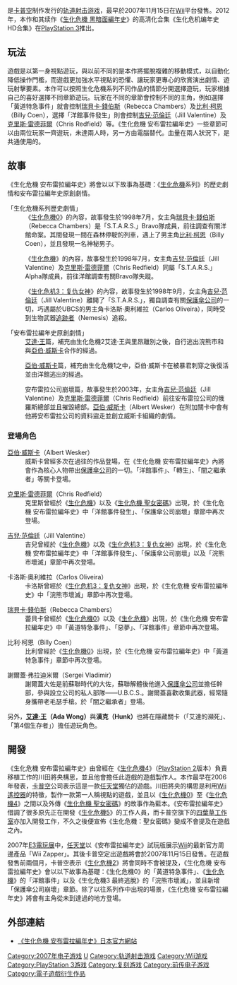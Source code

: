 {{unreferenced|time=2020-04-02T13:31:31+00:00}}
{{noteTA
| G1 = Games
| G2 = ResidentEvil
}}
{{Otheruses|subject=2007年推出的電子遊戲|other=整個遊戲系列|生化危機系列}} 
{{Infobox VG
| title= 生化危機 安布雷拉編年史
| image = Biohazard Umbrella Chronicles Boxart.jpg
| english= Biohazard: Umbrella Chronicles
| japanese = バイオハザード アンブレラ・クロニクルズ
| developer= [[卡普空|卡普空]]、[[Cavia_(公司)|Cavia]]
| publisher= 卡普空
| director=瀨戶康洋、小竹宏明
| producer=川田將央、高橋徹
| writer=瀨戶康洋、村田治生
| composer = 高田雅史、福田淳
| series= [[生化危機系列|生化危機系列]]
| engine= 
| released='''Wii'''{{Vgrelease|NA|2007年11月13日|JP|2007年11月15日|EU|2007年11月30日}}'''PlayStation 3'''{{Vgrelease|NA|2012年6月26日（PSN）|EU|2012年6月27日（PSN）|JP|2012年6月28日}}
|genre= [[軌道射擊遊戲|軌道射擊]]
|modes= [[單人遊戲|單人]]、[[雙人遊戲|雙人遊戲]]
|platforms= [[Wii|Wii]]、[[PlayStation_3|PlayStation 3]]
}}
{{Vgname|生化危機 安布雷拉編年史|ja=バイオハザード アンブレラ・クロニクルズ|en=Resident Evil: The Umbrella Chronicles|cn=生化危機 安布雷拉編年史|tw=恶灵古堡 保护伞编年史|hk=cn|又译“'''生化危机 安布雷拉历代记'''”}}是[[卡普空|卡普空]]制作发行的[[轨道射击游戏|轨道射击游戏]]，最早於2007年11月15日在[[Wii|Wii]]平台發售。2012年，本作和其续作《[[生化危機_黑暗面編年史|生化危機 黑暗面編年史]]》的高清化合集《生化危机编年史 HD合集》在[[PlayStation_3|PlayStation 3]]推出。

== 玩法 ==

遊戲是以第一身視點遊玩，與以前不同的是本作將擺脫複雜的移動模式，以自動化降低操作門檻，而遊戲更加強水平視點的恐懼、讓玩家更專心的欣賞演出劇情、遊玩射擊要素。本作可以按照生化危機系列不同作品的情節分開選擇遊玩，玩家根據自己的喜好選擇不同章節遊玩。玩家在不同的章節會控制不同的主角，例如選擇「黃道特急事件」就會控制[[瑞貝卡·錢伯斯|瑞貝卡·錢伯斯]]（Rebecca Chambers）及[[比利·柯恩|比利·柯恩]]（Billy Coen），選擇「洋館事件發生」則會控制[[吉兒·范倫廷|吉兒·范倫廷]]（Jill Valentine）及[[克里斯·雷德菲爾|克里斯·雷德菲爾]]（Chris Redfield）等。《生化危機 安布雷拉編年史》一些章節可以由兩位玩家一齊遊玩，未達兩人時，另一方由電腦替代。血量在兩人狀況下，是共通使用的。

== 故事 ==
《生化危機 安布雷拉編年史》將會以以下故事為基礎：《[[生化危機|生化危機]]系列》的歷史劇情和安布雷拉編年史原創劇情。

;「生化危機系列歷史劇情」
:《[[生化危機0|生化危機0]]》的內容，故事發生於1998年7月，女主角[[瑞貝卡·錢伯斯|瑞貝卡·錢伯斯]]（Rebecca Chambers）是「S.T.A.R.S.」Bravo隊成員，前往調查有關洋館命案。其間發現一間在森林停駛的列車，遇上了男主角[[比利·柯恩|比利·柯恩]]（Billy Coen），並且發現一名神秘男子。

:《[[生化危機|生化危機]]》的內容，故事發生於1998年7月，女主角[[吉兒·范倫廷|吉兒·范倫廷]]（Jill Valentine）及[[克里斯·雷德菲爾|克里斯·雷德菲爾]]（Chris Redfield）同屬「S.T.A.R.S.」Alpha隊成員，前往洋館調查有關Bravo隊失蹤。

:《[[生化危机3：复仇女神|生化危机3：复仇女神]]》的內容，故事發生於1998年9月，女主角[[吉兒·范倫廷|吉兒·范倫廷]]（Jill Valentine）離開了「S.T.A.R.S.」，獨自調查有關[[保護傘公司|保護傘公司]]的一切，巧遇屬於UBCS的男主角卡洛斯·奧利維拉（Carlos Oliveira），同時受到生物武器[[追跡者|追跡者]]（Nemesis）追殺。

;「安布雷拉編年史原創劇情」
:[[艾達·王|艾達·王]]篇，補充由生化危機2艾達·王與里昂離別之後，自行逃出浣熊市和與[[亞伯·威斯卡|亞伯·威斯卡]]合作的經過。

:[[亞伯·威斯卡|亞伯·威斯卡]]篇，補充由生化危機1之中，亞伯·威斯卡在被暴君刺穿之後復活並由洋館逃出的經過。

:安布雷拉公司崩壞篇，故事發生於2003年，女主角[[吉兒·范倫廷|吉兒·范倫廷]]（Jill Valentine）及[[克里斯·雷德菲爾|克里斯·雷德菲爾]]（Chris Redfield）前往安布雷拉公司的俄羅斯總部並且摧毀總部。[[亞伯·威斯卡|亞伯·威斯卡]]（Albert Wesker）在附加關卡中會有他將安布雷拉公司的資料盜走並創立威斯卡組織的劇情。

=== 登場角色 ===
;[[亞伯·威斯卡|亞伯·威斯卡]]（Albert Wesker）
:威斯卡曾經多次在過往的作品登場，在《生化危機 安布雷拉編年史》內將會作為核心人物帶出[[保護傘公司|保護傘公司]]的一切。「洋館事件」、「轉生」、「闇之繼承者」等關卡登場。

;[[克里斯·雷德菲爾|克里斯·雷德菲爾]]（Chris Redfield）
:克里斯曾經於《[[生化危機|生化危機]]》以及《[[生化危機_聖女密碼|生化危機 聖女密碼]]》出現，於《生化危機 安布雷拉編年史》中「洋館事件發生」、「保護傘公司崩壞」章節中再次登場。

;[[吉兒·范倫廷|吉兒·范倫廷]]（Jill Valentine）
:吉兒曾經於《[[生化危機|生化危機]]》以及《[[生化危机3：复仇女神|生化危机3：复仇女神]]》出現，於《生化危機 安布雷拉編年史》中「洋館事件發生」、「保護傘公司崩壞」以及「浣熊市壞滅」章節中再次登場。

;卡洛斯·奧利維拉（Carlos Oliveira）
:卡洛斯曾經於《[[生化危机3：复仇女神|生化危机3：复仇女神]]》出現，於《生化危機 安布雷拉編年史》中「浣熊市壞滅」章節中再次登場。

;[[瑞貝卡·錢伯斯|瑞貝卡·錢伯斯]]（Rebecca Chambers）
:蕾貝卡曾經於《[[生化危機0|生化危機0]]》以及《[[生化危機|生化危機]]》出現，於《生化危機 安布雷拉編年史》中「黃道特急事件」、「惡夢」、「洋館事件」章節中再次登場。

;比利·柯恩（Billy Coen）
:比利曾經於《[[生化危機0|生化危機0]]》出現，於《生化危機 安布雷拉編年史》中「黃道特急事件」章節中再次登場。

;謝爾蓋·弗拉迪米爾（Sergei Vladimir）
:謝爾蓋大佐是前蘇聯時代的大佐，蘇聯解體後他進入[[保護傘公司|保護傘公司]]並擔任幹部，參與設立公司的私人部隊——U.B.C.S.。謝爾蓋喜歡收集武器，經常隨身攜帶老毛瑟手槍。於「闇之繼承者」登場。

另外，'''[[艾達·王|艾達·王]]（Ada Wong）'''與'''漢克（Hunk）'''也將在隱藏關卡（「艾達的瀕死」、「第4個生存者」）擔任遊玩角色。

== 開發 ==
《生化危機 安布雷拉編年史》由曾經在《[[生化危機4|生化危機4]]》（[[PlayStation_2|PlayStation 2]]版本）負責移植工作的川田將央構思，並且他會擔任此遊戲的遊戲製作人。本作最早在2006年發表，[[卡普空|卡普空]]公司表示這是一款[[任天堂|任天堂]]獨佔的遊戲。川田將央的構思是利用[[Wii遙控器|Wii遙控器]]的特徵，製作一款第一人稱視點的遊戲，並且以《[[生化危機0|生化危機0]]》至《[[生化危機4|生化危機4]]》之間以及外傳《[[生化危機_聖女密碼|生化危機 聖女密碼]]》的故事作為藍本。《安布雷拉編年史》借調了很多原先正在開發《[[生化危機5|生化危機5]]》的工作人員，而卡普空旗下的[[四葉草工作室|四葉草工作室]]亦加入開發工作，不久之後便宣佈《生化危機：聖女密碼》變成不會提及在遊戲之內。

2007年[[E3電玩展|E3電玩展]]中，[[任天堂|任天堂]]以《安布雷拉編年史》試玩版展示[[Wii|Wii]]的最新官方周邊產品「Wii Zapper」。其後卡普空定出遊戲將會於2007年11月15日發售。在遊戲發售前兩個月，卡普空表示《[[生化危機2|生化危機2]]》將會同時不會被提及，《生化危機 安布雷拉編年史》會以以下故事為基礎：《生化危機0》的「黃道特急事件」、《[[生化危機|生化危機]]》的「洋館事件」以及《生化危機3 最終逃脫》的「浣熊市壞滅」，並且新增「保護傘公司崩壞」章節。除了以往系列作中出現的場景，《生化危機 安布雷拉編年史》將會有主角從未到達過的地方登場。

== 外部連結 ==
*{{ja}}[http://www.capcom.co.jp/bio_uc/ 《生化危機 安布雷拉編年史》日本官方網站] {{Wayback|url=http://www.capcom.co.jp/bio_uc/ |date=20070408012520 }}

{{生化危機系列}}

{{DEFAULTSORT:Biohazard Umbrella Chronicles}}
[[Category:2007年电子游戏|Category:2007年电子游戏]]
[[Category:生化危机系列电子游戏|U]]
[[Category:轨道射击游戏|Category:轨道射击游戏]]
[[Category:Wii游戏|Category:Wii游戏]]
[[Category:PlayStation_3游戏|Category:PlayStation 3游戏]]
[[Category:复刻游戏|Category:复刻游戏]]
[[Category:前传电子游戏|Category:前传电子游戏]]
[[Category:電子遊戲衍生作品|Category:電子遊戲衍生作品]]